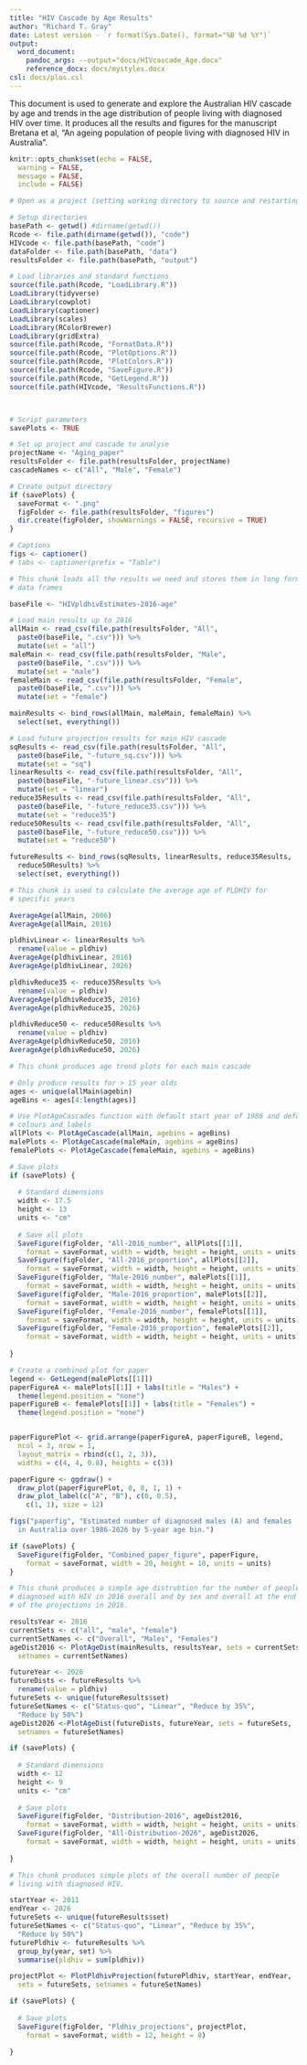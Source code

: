 ```yaml
---
title: "HIV Cascade by Age Results"
author: "Richard T. Gray"
date: Latest version - `r format(Sys.Date(), format="%B %d %Y")`
output:
  word_document:
    pandoc_args: --output="docs/HIVcascade_Age.docx"
    reference_docx: docs/mystyles.docx
csl: docs/plos.csl
---
```


This document is used to generate and explore the Australian HIV cascade
by age and trends in the age distribution of people living with diagnosed
HIV over time. It produces all the results and figures for the manuscript
Bretana et al, "An ageing population of people living with diagnosed HIV in 
Australia".

```r
knitr::opts_chunk$set(echo = FALSE, 
  warning = FALSE, 
  message = FALSE, 
  include = FALSE) 
```

```r
# Open as a project (setting working directory to source and restarting R)

# Setup directories
basePath <- getwd() #dirname(getwd())
Rcode <- file.path(dirname(getwd()), "code")
HIVcode <- file.path(basePath, "code") 
dataFolder <- file.path(basePath, "data")
resultsFolder <- file.path(basePath, "output")

# Load libraries and standard functions
source(file.path(Rcode, "LoadLibrary.R"))
LoadLibrary(tidyverse)
LoadLibrary(cowplot)
LoadLibrary(captioner)
LoadLibrary(scales)
LoadLibrary(RColorBrewer)
LoadLibrary(gridExtra)
source(file.path(Rcode, "FormatData.R"))
source(file.path(Rcode, "PlotOptions.R"))
source(file.path(Rcode, "PlotColors.R"))
source(file.path(Rcode, "SaveFigure.R"))
source(file.path(Rcode, "GetLegend.R"))
source(file.path(HIVcode, "ResultsFunctions.R"))



# Script parameters
savePlots <- TRUE

# Set up project and cascade to analyse
projectName <- "Aging_paper"  
resultsFolder <- file.path(resultsFolder, projectName)
cascadeNames <- c("All", "Male", "Female")

# Create output directory
if (savePlots) {
  saveFormat <- ".png"
  figFolder <- file.path(resultsFolder, "figures")
  dir.create(figFolder, showWarnings = FALSE, recursive = TRUE)
}

# Captions
figs <- captioner()
# tabs <- captioner(prefix = "Table")

```

```r
# This chunk loads all the results we need and stores them in long form 
# data frames

baseFile <- "HIVpldhivEstimates-2016-age"

# Load main results up to 2016
allMain <- read_csv(file.path(resultsFolder, "All",
  paste0(baseFile, ".csv"))) %>%
  mutate(set = "all")
maleMain <- read_csv(file.path(resultsFolder, "Male",
  paste0(baseFile, ".csv"))) %>%
  mutate(set = "male")
femaleMain <- read_csv(file.path(resultsFolder, "Female",
  paste0(baseFile, ".csv"))) %>%
  mutate(set = "female")

mainResults <- bind_rows(allMain, maleMain, femaleMain) %>%
  select(set, everything())

# Load future projection results for main HIV cascade
sqResults <- read_csv(file.path(resultsFolder, "All",
  paste0(baseFile, "-future_sq.csv"))) %>%
  mutate(set = "sq")
linearResults <- read_csv(file.path(resultsFolder, "All",
  paste0(baseFile, "-future_linear.csv"))) %>%
  mutate(set = "linear")
reduce35Results <- read_csv(file.path(resultsFolder, "All",
  paste0(baseFile, "-future_reduce35.csv"))) %>%
  mutate(set = "reduce35")
reduce50Results <- read_csv(file.path(resultsFolder, "All",
  paste0(baseFile, "-future_reduce50.csv"))) %>%
  mutate(set = "reduce50")

futureResults <- bind_rows(sqResults, linearResults, reduce35Results,
  reduce50Results) %>%
  select(set, everything())

```

```r
# This chunk is used to calculate the average age of PLDHIV for 
# specific years

AverageAge(allMain, 2006)
AverageAge(allMain, 2016)

pldhivLinear <- linearResults %>%
  rename(value = pldhiv) 
AverageAge(pldhivLinear, 2016)
AverageAge(pldhivLinear, 2026)

pldhivReduce35 <- reduce35Results %>%
  rename(value = pldhiv) 
AverageAge(pldhivReduce35, 2016)
AverageAge(pldhivReduce35, 2026)

pldhivReduce50 <- reduce50Results %>%
  rename(value = pldhiv) 
AverageAge(pldhivReduce50, 2016)
AverageAge(pldhivReduce50, 2026)

```


```r
# This chunk produces age trend plots for each main cascade

# Only produce results for > 15 year olds
ages <- unique(allMain$agebin)
ageBins <- ages[4:length(ages)]

# Use PlotAgeCascades function with default start year of 1986 and default
# colours and labels
allPlots <- PlotAgeCascade(allMain, agebins = ageBins)
malePlots <- PlotAgeCascade(maleMain, agebins = ageBins)
femalePlots <- PlotAgeCascade(femaleMain, agebins = ageBins)

# Save plots
if (savePlots) {
  
  # Standard dimensions
  width <- 17.5
  height <- 13
  units <- "cm"
  
  # Save all plots
  SaveFigure(figFolder, "All-2016_number", allPlots[[1]],
    format = saveFormat, width = width, height = height, units = units)
  SaveFigure(figFolder, "All-2016_proportion", allPlots[[2]],
    format = saveFormat, width = width, height = height, units = units)
  SaveFigure(figFolder, "Male-2016_number", malePlots[[1]],
    format = saveFormat, width = width, height = height, units = units)
  SaveFigure(figFolder, "Male-2016_proportion", malePlots[[2]],
    format = saveFormat, width = width, height = height, units = units)
  SaveFigure(figFolder, "Female-2016_number", femalePlots[[1]],
    format = saveFormat, width = width, height = height, units = units)
  SaveFigure(figFolder, "Female-2016_proportion", femalePlots[[2]],
    format = saveFormat, width = width, height = height, units = units)
  
}
```

```r
# Create a combined plot for paper
legend <- GetLegend(malePlots[[1]])
paperFigureA <- malePlots[[1]] + labs(title = "Males") +
  theme(legend.position = "none")
paperFigureB <- femalePlots[[1]] + labs(title = "Females") +
  theme(legend.position = "none")


paperFigurePlot <- grid.arrange(paperFigureA, paperFigureB, legend, 
  ncol = 3, nrow = 1,
  layout_matrix = rbind(c(1, 2, 3)),
  widths = c(4, 4, 0.8), heights = c(3))

paperFigure <- ggdraw() +
  draw_plot(paperFigurePlot, 0, 0, 1, 1) +
  draw_plot_label(c("A", "B"), c(0, 0.5),
    c(1, 1), size = 12)

figs("paperfig", "Estimated number of diagnosed males (A) and females (B)
  in Australia over 1986-2026 by 5-year age bin.")

if (savePlots) {
  SaveFigure(figFolder, "Combined_paper_figure", paperFigure,
    format = saveFormat, width = 20, height = 10, units = units)
}
```


```r
# This chunk produces a simple age distrubtion for the number of people
# diagnosed with HIV in 2016 overall and by sex and overall at the end
# of the projections in 2016. 

resultsYear <- 2016
currentSets <- c("all", "male", "female")
currentSetNames <- c("Overall", "Males", "Females")
ageDist2016 <- PlotAgeDist(mainResults, resultsYear, sets = currentSets,
  setnames = currentSetNames)

futureYear <- 2026
futureDists <- futureResults %>%
  rename(value = pldhiv)
futureSets <- unique(futureResults$set)
futureSetNames <- c("Status-quo", "Linear", "Reduce by 35%", 
  "Reduce by 50%")
ageDist2026 <-PlotAgeDist(futureDists, futureYear, sets = futureSets,
  setnames = futureSetNames)

if (savePlots) {
  
  # Standard dimensions
  width <- 12
  height <- 9
  units <- "cm"
  
  # Save plots
  SaveFigure(figFolder, "Distribution-2016", ageDist2016,
    format = saveFormat, width = width, height = height, units = units)
  SaveFigure(figFolder, "All-Distribution-2026", ageDist2026,
    format = saveFormat, width = width, height = height, units = units)
  
}
```

```r
# This chunk produces simple plots of the overall number of people
# living with diagnosed HIV. 

startYear <- 2011
endYear <- 2026
futureSets <- unique(futureResults$set)
futureSetNames <- c("Status-quo", "Linear", "Reduce by 35%", 
  "Reduce by 50%")
futurePldhiv <- futureResults %>% 
  group_by(year, set) %>%
  summarise(pldhiv = sum(pldhiv))

projectPlot <- PlotPldhivProjection(futurePldhiv, startYear, endYear, 
  sets = futureSets, setnames = futureSetNames)

if (savePlots) {
  
  # Save plots
  SaveFigure(figFolder, "Pldhiv_projections", projectPlot,
    format = saveFormat, width = 12, height = 8)
  
}
```

